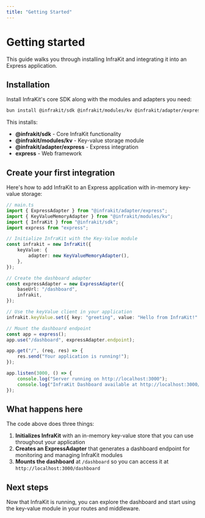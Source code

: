 ```yaml
---
title: "Getting Started"
---
```


# Getting started

This guide walks you through installing InfraKit and integrating it into an Express application.

## Installation

Install InfraKit's core SDK along with the modules and adapters you need:

```bash
bun install @infrakit/sdk @infrakit/modules/kv @infrakit/adapter/express express
```

This installs:
- **@infrakit/sdk** - Core InfraKit functionality
- **@infrakit/modules/kv** - Key-value storage module
- **@infrakit/adapter/express** - Express integration
- **express** - Web framework

## Create your first integration

Here's how to add InfraKit to an Express application with in-memory key-value storage:

```ts
// main.ts
import { ExpressAdapter } from "@infrakit/adapter/express";
import { KeyValueMemoryAdapter } from "@infrakit/modules/kv";
import { InfraKit } from "@infrakit/sdk";
import express from "express";

// Initialize InfraKit with the Key-Value module
const infrakit = new InfraKit({
	keyValue: {
		adapter: new KeyValueMemoryAdapter(),
	},
});

// Create the dashboard adapter
const expressAdapter = new ExpressAdapter({
	baseUrl: "/dashboard",
	infrakit,
});

// Use the keyValue client in your application
infrakit.keyValue.set({ key: "greeting", value: "Hello from InfraKit!" });

// Mount the dashboard endpoint
const app = express();
app.use("/dashboard", expressAdapter.endpoint);

app.get("/", (req, res) => {
	res.send("Your application is running!");
});

app.listen(3000, () => {
	console.log("Server running on http://localhost:3000");
	console.log("InfraKit Dashboard available at http://localhost:3000/dashboard");
});
```

## What happens here

The code above does three things:

1. **Initializes InfraKit** with an in-memory key-value store that you can use throughout your application
2. **Creates an ExpressAdapter** that generates a dashboard endpoint for monitoring and managing InfraKit modules
3. **Mounts the dashboard** at `/dashboard` so you can access it at `http://localhost:3000/dashboard`

## Next steps

Now that InfraKit is running, you can explore the dashboard and start using the key-value module in your routes and middleware.
